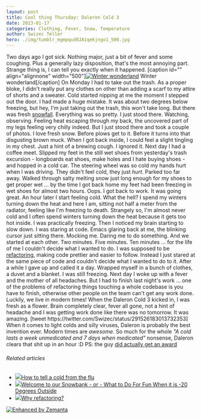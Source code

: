```yaml
---
layout: post
title: Cool thing Thursday: Daleron Cold 3
date: 2013-01-17
categories: Clothing, Fever, Snow, Temperature
author: Swizec Teller
hero: ./img/tumblr_mgmpqud0JA1qekjngo1_500.jpg
---
```


Two days ago I got sick. Nothing major, just a bit of fever and some coughing. Plus a generally lazy disposition, that's the most annoying part. Strange thing is, I can tell you exactly when it happened. \[caption id="" align="alignnone" width="500"][![Winter wonderland](./img/tumblr_mgmpqud0JA1qekjngo1_500.jpg "Winter wonderland")](http://instagram.com/p/UeZJwtExgk/) Winter wonderland\[/caption] On Monday I had to take out the trash. As a proper bloke, I didn't really put any clothes on other than adding a scarf to my attire of shorts and a sweater. Cold started nipping at me the moment I stepped out the door. I had made a huge mistake. It was about two degrees below freezing, but hey, I'm just taking out the trash, this won't take long. But there was fresh [snowfall](http://en.wikipedia.org/wiki/Snow "Snow"). Everything was so pretty. I just stood there. Watching, observing. Feeling heat escaping through my back, the uncovered part of my legs feeling very chilly indeed. But I just stood there and took a couple of photos. I love fresh snow. Before plows get to it. Before it turns into that disgusting brown muck. When I got back inside, I could feel a slight tingling in my chest. Just a hint of a brewing cough. I ignored it. Next day I had a coffee meet. Slipped my feet in the still wet shoes from yesterday's trash excursion - longboards eat shoes, make holes and I hate buying shoes - and hopped in a cold car. The steering wheel was so cold my hands hurt when I was driving. They didn't feel cold, they just _hurt_. Parked too far away. Walked through salty melting snow just long enough for my shoes to get proper wet ... by the time I got back home my feet had been freezing in wet shoes for almost two hours. Oops. I got back to work. It was going great. An hour later I start feeling cold. What the hell? I spend my winters turning down the heat and here I am, sitting not half a meter from the radiator, feeling like I'm freezing to death. Strangely so, I'm almost never cold and I often spend winters turning down the heat because it gets too hot inside. I was practically freezing. Then I noticed my brain starting to slow down. I was staring at code. Emacs glaring back at me, the blinking cursor just sitting there. Mocking me. Daring me to do something. And we started at each other. Two minutes. Five minutes. Ten minutes ... for the life of me I couldn't decide what I wanted to do. I was supposed to be [refactoring](http://en.wikipedia.org/wiki/Code_refactoring "Code refactoring"), making code prettier and easier to follow. Instead I just stared at the same piece of code and couldn't decide what I wanted to do to it. After a while I gave up and called it a day. Wrapped myself in a bunch of clothes, a duvet and a blanket. I was still freezing. Next day I woke up with a fever and the mother of all headaches. But I had to finish last night's work ... one of the problems of refactoring things touching a whole codebase is you have to finish, otherwise other people on the team can't get any work done. Luckily, we live in modern times! When the Daleron Cold 3 kicked in, I was fresh as a flower. Brain completely clear, fever all gone, not a hint of headache and I was getting work done like there was no tomorrow. It was amazing. \[tweet https&#x3A;//twitter.com/Swizec/status/291526183013732353] When it comes to light colds and silly viruses, Daleron is probably the best invention ever. Modern times are _awesome._ So much for the whole _"A cold lasts a week unmedicated and 7 days when medicated"_ nonsense, Daleron clears that shit up in an hour :D PS: the guy [did actually get an award](http://en.wikipedia.org/wiki/Harmon_Northrop_Morse)

###### Related articles

-   [![](http://i.zemanta.com/137285557_80_80.jpg)](http://www.wfaa.com/news/health/How-to-tell-a-cold-from-the-flu-186353402.html)[How to tell a cold from the flu](http://www.wfaa.com/news/health/How-to-tell-a-cold-from-the-flu-186353402.html)
-   [![](http://i.zemanta.com/138820116_80_80.jpg)](http://www.tarasviewoftheworld.com/2013/01/welcome-to-our-snowbank-or-what-to-do.html)[Welcome to our Snowbank - or - What to Do For Fun When it is -20 Degrees Outside](http://www.tarasviewoftheworld.com/2013/01/welcome-to-our-snowbank-or-what-to-do.html)
-   [![](http://i.zemanta.com/132929898_80_80.jpg)](http://brunopedro.com/2012/12/18/why-refactoring/)[Why refactoring?](http://brunopedro.com/2012/12/18/why-refactoring/)

[![Enhanced by Zemanta](http://img.zemanta.com/zemified_e.png?x-id=47b85ec1-8463-4e6e-b5ed-814e53f58f6f)](http://www.zemanta.com/?px "Enhanced by Zemanta")
